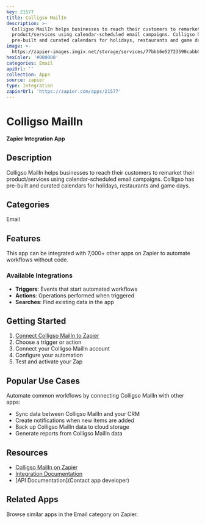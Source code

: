 ```yaml
---
key: 21577
title: Colligso MailIn
description: >-
  Colligso MailIn helps businesses to reach their customers to remarket their
  product/services using calendar-scheduled email campaigns. Colligso has
  pre-built and curated calendars for holidays, restaurants and game days.
image: >-
  https://zapier-images.imgix.net/storage/services/77bbb6e52723590cabb06887e6e071b4.png?auto=format%2Ccompress&ixlib=python-3.0.0&q=50
hexColor: '#000000'
categories: Email
apiUrl: ''
collection: Apps
source: zapier
type: Integration
zapierUrl: 'https://zapier.com/apps/21577'
---
```

# Colligso MailIn

**Zapier Integration App**

## Description

Colligso MailIn helps businesses to reach their customers to remarket their product/services using calendar-scheduled email campaigns. Colligso has pre-built and curated calendars for holidays, restaurants and game days.

## Categories

Email

## Features

This app can be integrated with 7,000+ other apps on Zapier to automate workflows without code.

### Available Integrations

- **Triggers**: Events that start automated workflows
- **Actions**: Operations performed when triggered
- **Searches**: Find existing data in the app

## Getting Started

1. [Connect Colligso MailIn to Zapier](https://zapier.com/apps/21577)
2. Choose a trigger or action
3. Connect your Colligso MailIn account
4. Configure your automation
5. Test and activate your Zap

## Popular Use Cases

Automate common workflows by connecting Colligso MailIn with other apps:

- Sync data between Colligso MailIn and your CRM
- Create notifications when new items are added
- Back up Colligso MailIn data to cloud storage
- Generate reports from Colligso MailIn data

## Resources

- [Colligso MailIn on Zapier](https://zapier.com/apps/21577)
- [Integration Documentation](https://zapier.com/apps/21577/integrations)
- [API Documentation](Contact app developer)

## Related Apps

Browse similar apps in the Email category on Zapier.
